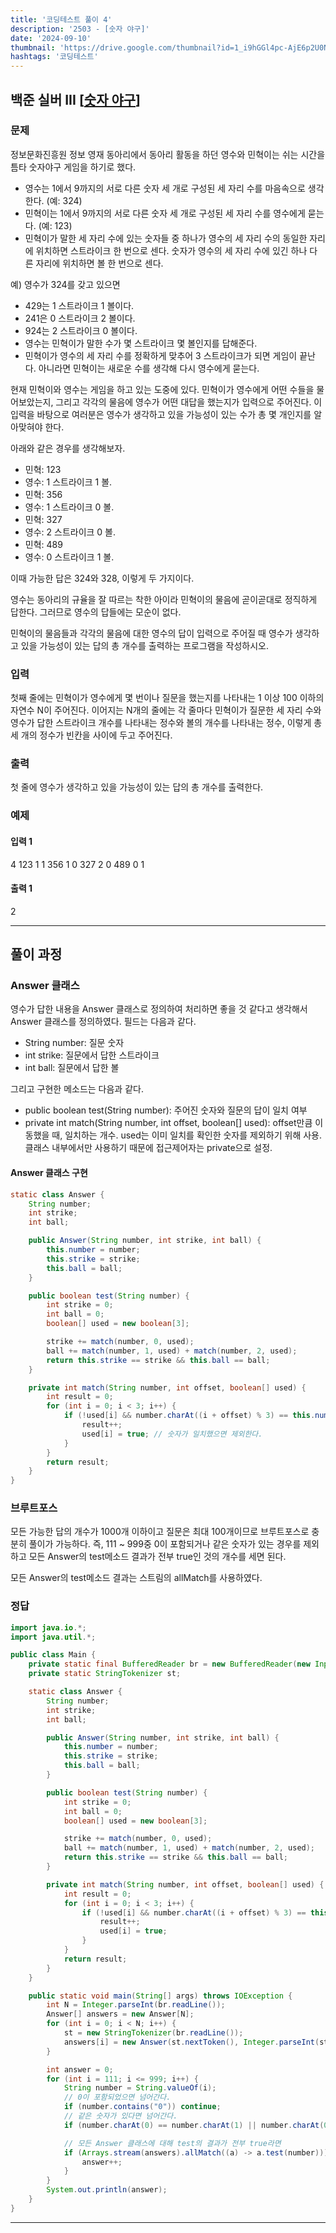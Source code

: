 ```yaml
---
title: '코딩테스트 풀이 4'
description: '2503 - [숫자 야구]'
date: '2024-09-10'
thumbnail: 'https://drive.google.com/thumbnail?id=1_i9hGGl4pc-AjE6p2U0N4cOb-bYdXi5X&sz=w1000'
hashtags: '코딩테스트'
---
```


## 백준 실버 III [<a href="https://www.acmicpc.net/problem/2503" target="_blank" className="a-mdx">숫자 야구</a>]

### 문제

정보문화진흥원 정보 영재 동아리에서 동아리 활동을 하던 영수와 민혁이는 쉬는 시간을 틈타 숫자야구 게임을 하기로 했다.

- 영수는 1에서 9까지의 서로 다른 숫자 세 개로 구성된 세 자리 수를 마음속으로 생각한다. (예: 324)
- 민혁이는 1에서 9까지의 서로 다른 숫자 세 개로 구성된 세 자리 수를 영수에게 묻는다. (예: 123)
- 민혁이가 말한 세 자리 수에 있는 숫자들 중 하나가 영수의 세 자리 수의 동일한 자리에 위치하면 스트라이크 한 번으로 센다. 숫자가 영수의 세 자리 수에 있긴 하나 다른 자리에 위치하면 볼 한 번으로 센다.

예) 영수가 324를 갖고 있으면

- 429는 1 스트라이크 1 볼이다.
- 241은 0 스트라이크 2 볼이다.
- 924는 2 스트라이크 0 볼이다.
- 영수는 민혁이가 말한 수가 몇 스트라이크 몇 볼인지를 답해준다.
- 민혁이가 영수의 세 자리 수를 정확하게 맞추어 3 스트라이크가 되면 게임이 끝난다. 아니라면 민혁이는 새로운 수를 생각해 다시 영수에게 묻는다.

현재 민혁이와 영수는 게임을 하고 있는 도중에 있다. 민혁이가 영수에게 어떤 수들을 물어보았는지, 그리고 각각의 물음에 영수가 어떤 대답을 했는지가 입력으로 주어진다. 이 입력을 바탕으로 여러분은 영수가 생각하고 있을 가능성이 있는 수가 총 몇 개인지를 알아맞혀야 한다.

아래와 같은 경우를 생각해보자.

- 민혁: 123
- 영수: 1 스트라이크 1 볼.
- 민혁: 356
- 영수: 1 스트라이크 0 볼.
- 민혁: 327
- 영수: 2 스트라이크 0 볼.
- 민혁: 489
- 영수: 0 스트라이크 1 볼.

이때 가능한 답은 324와 328, 이렇게 두 가지이다.

영수는 동아리의 규율을 잘 따르는 착한 아이라 민혁이의 물음에 곧이곧대로 정직하게 답한다. 그러므로 영수의 답들에는 모순이 없다.

민혁이의 물음들과 각각의 물음에 대한 영수의 답이 입력으로 주어질 때 영수가 생각하고 있을 가능성이 있는 답의 총 개수를 출력하는 프로그램을 작성하시오.

### 입력

첫째 줄에는 민혁이가 영수에게 몇 번이나 질문을 했는지를 나타내는 1 이상 100 이하의 자연수 N이 주어진다. 이어지는 N개의 줄에는 각 줄마다 민혁이가 질문한 세 자리 수와 영수가 답한 스트라이크 개수를 나타내는 정수와 볼의 개수를 나타내는 정수, 이렇게 총 세 개의 정수가 빈칸을 사이에 두고 주어진다.

### 출력

첫 줄에 영수가 생각하고 있을 가능성이 있는 답의 총 개수를 출력한다.

### 예제

#### 입력 1

4
123 1 1
356 1 0
327 2 0
489 0 1

#### 출력 1

2

---

## 풀이 과정

### Answer 클래스

영수가 답한 내용을 Answer 클래스로 정의하여 처리하면 좋을 것 같다고 생각해서 Answer 클래스를 정의하였다. 필드는 다음과 같다.

- String number: 질문 숫자
- int strike: 질문에서 답한 스트라이크
- int ball: 질문에서 답한 볼

그리고 구현한 메소드는 다음과 같다.

- public boolean test(String number): 주어진 숫자와 질문의 답이 일치 여부
- private int match(String number, int offset, boolean[] used): offset만큼 이동했을 때, 일치하는 개수. used는 이미 일치를 확인한 숫자를 제외하기 위해 사용. 클래스 내부에서만 사용하기 때문에 접근제어자는 private으로 설정.

#### Answer 클래스 구현

```java
static class Answer {
    String number;
    int strike;
    int ball;

    public Answer(String number, int strike, int ball) {
        this.number = number;
        this.strike = strike;
        this.ball = ball;
    }

    public boolean test(String number) {
        int strike = 0;
        int ball = 0;
        boolean[] used = new boolean[3];

        strike += match(number, 0, used);
        ball += match(number, 1, used) + match(number, 2, used);
        return this.strike == strike && this.ball == ball;
    }

    private int match(String number, int offset, boolean[] used) {
        int result = 0;
        for (int i = 0; i < 3; i++) {
            if (!used[i] && number.charAt((i + offset) % 3) == this.number.charAt(i)) {
                result++;
                used[i] = true; // 숫자가 일치했으면 제외한다.
            }
        }
        return result;
    }
}
```

### 브루트포스

모든 가능한 답의 개수가 1000개 이하이고 질문은 최대 100개이므로 브루트포스로 충분히 풀이가 가능하다. 즉, 111 ~ 999중 0이 포함되거나 같은 숫자가 있는 경우를 제외하고 모든 Answer의 test메소드 결과가 전부 true인 것의 개수를 세면 된다.

모든 Answer의 test메소드 결과는 스트림의 allMatch를 사용하였다.

### 정답

```java
import java.io.*;
import java.util.*;

public class Main {
    private static final BufferedReader br = new BufferedReader(new InputStreamReader(System.in));
    private static StringTokenizer st;

    static class Answer {
        String number;
        int strike;
        int ball;

        public Answer(String number, int strike, int ball) {
            this.number = number;
            this.strike = strike;
            this.ball = ball;
        }

        public boolean test(String number) {
            int strike = 0;
            int ball = 0;
            boolean[] used = new boolean[3];

            strike += match(number, 0, used);
            ball += match(number, 1, used) + match(number, 2, used);
            return this.strike == strike && this.ball == ball;
        }

        private int match(String number, int offset, boolean[] used) {
            int result = 0;
            for (int i = 0; i < 3; i++) {
                if (!used[i] && number.charAt((i + offset) % 3) == this.number.charAt(i)) {
                    result++;
                    used[i] = true;
                }
            }
            return result;
        }
    }

    public static void main(String[] args) throws IOException {
        int N = Integer.parseInt(br.readLine());
        Answer[] answers = new Answer[N];
        for (int i = 0; i < N; i++) {
            st = new StringTokenizer(br.readLine());
            answers[i] = new Answer(st.nextToken(), Integer.parseInt(st.nextToken()), Integer.parseInt(st.nextToken()));
        }

        int answer = 0;
        for (int i = 111; i <= 999; i++) {
            String number = String.valueOf(i);
            // 0이 포함되었으면 넘어간다.
            if (number.contains("0")) continue;
            // 같은 숫자가 있다면 넘어간다.
            if (number.charAt(0) == number.charAt(1) || number.charAt(0) == number.charAt(2) || number.charAt(1) == number.charAt(2)) continue;

            // 모든 Answer 클래스에 대해 test의 결과가 전부 true라면
            if (Arrays.stream(answers).allMatch((a) -> a.test(number))) {
                answer++;
            }
        }
        System.out.println(answer);
    }
}
```
---